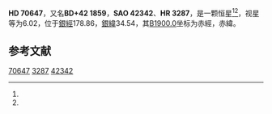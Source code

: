 {{Starbox begin
| name = HD 70647
}}
{{Starbox observe
| epoch = [[J2000.0|J2000.0]]
| constell = {{星座名待查}}<ref name=SIMBAD>{{cite web
 | url=http://simbad.u-strasbg.fr/simbad/sim-id?Ident=HR+3287
 | title =Pulsating variable Star
 | publisher=Centre de Données astronomiques de Strasbourg
 | work=SIMBAD
 | accessdate=2012-07-13}}</ref><ref name=DATA>{{cite web
 | url=http://vizier.u-strasbg.fr/viz-bin/VizieR-5?-out.add=.&-source=5050&-corr=PK=HR&-out.max=9999&HR=3287
 | title=VizieR Detailed Page
 | accessdate=2012-07-13
 | archive-date=2016-03-04
 | archive-url=https://web.archive.org/web/20160304211421/http://vizier.u-strasbg.fr/viz-bin/VizieR-5?-out.add=.&-source=5050&-corr=PK=HR&-out.max=9999&HR=3287
 | dead-url=no
 }}</ref>
| 星官 = 
| ra = {{RA|8|24|42.8}}<ref name=SIMBAD /><ref name=DATA />
| dec = {{DEC|+42|0|18}}<ref name=SIMBAD /><ref name=DATA />
| appmag_v = 6.02<ref name=SIMBAD /><ref name=DATA />
}}
{{Starbox character
| class = K5III<ref name=SIMBAD /><ref name=DATA />
| b-v = 1.59<ref name=SIMBAD /><ref name=DATA />
| u-b = 1.94<ref name=SIMBAD /><ref name=DATA />
| r-i = <ref name=SIMBAD /><ref name=DATA />
| variable = 
}}
{{Starbox astrometry
| radial_v = 1.94
| prop_mo_ra = 27
| parallax = 
| p_error = 
}}
{{Starbox catalog
| names =BD+42 1859，[[SAO星表|SAO]] 42342，[[HD星表|HD]] 70647，[[HR星表|HR]] 3287}}
{{Starbox reference |Simbad=HR+3287}}
{{Starbox end}}

'''HD 70647'''，又名'''BD+42 1859'''，'''SAO 42342'''、'''HR 3287'''，是一颗恒星<ref name=SIMBAD /><ref name=DATA />，视星等为6.02，位于[[銀道座標系|銀經]]178.86，[[銀道座標系|銀緯]]34.54，其[[B1900.0|B1900.0]]坐标为赤經{{RA|8|17|56.6}}，赤緯{{DEC|+42|34.54|37}}。

== 参考文献 ==
{{reflist}}

{{star-stub}}

[[Category:HD和HDE天體|70647]]
[[Category:HR天體|3287]]
[[Category:SAO天體|42342]]
